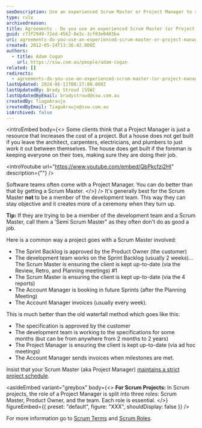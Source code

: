 ```yaml
---
seoDescription: Use an experienced Scrum Master or Project Manager to streamline your software development project and ensure timely delivery
type: rule
archivedreason:
title: Agreements - Do you use an experienced Scrum Master (or Project Manager)?
guid: c73f2949-72ed-4562-8e3c-3cf03e0403ba
uri: agreements-do-you-use-an-experienced-scrum-master-or-project-manager
created: 2012-05-24T13:36:42.000Z
authors:
  - title: Adam Cogan
    url: https://ssw.com.au/people/adam-cogan
related: []
redirects:
  - agreements-do-you-use-an-experienced-scrum-master-(or-project-manager)
lastUpdated: 2024-06-11T00:27:00.000Z
lastUpdatedBy: Brady Stroud [SSW]
lastUpdatedByEmail: bradystroud@ssw.com.au
createdBy: TiagoAraujo
createdByEmail: TiagoAraujo@ssw.com.au
isArchived: false
---
```


<introEmbed
  body={<>
Some clients think that a Project Manager is just a resource that increases the cost of a project. But a house does not get built if you leave the architect, carpenters, electricians, and plumbers to just work it out between themselves. The house does get built if the foreman is keeping everyone on their toes, making sure they are doing their job.

<introYoutube url="https://www.youtube.com/embed/QbPkcfzi2HI" description={""} />

Software teams often come with a Project Manager. You can do better than that by getting a Scrum Master.
  </>}
/>
It's generally best for the Scrum Master **not** to be a member of the development team. This way they can stay objective and it creates more of a ceremony when they turn up.

**Tip:** If they are trying to be a member of the development team and a Scrum Master, call them a 'Semi Scrum Master" as they often don't do as good a job.

Here is a common way a project goes with a Scrum Master involved:

* The Sprint Backlog is approved by the Product Owner (the customer)
* The development team works on the Sprint Backlog (usually 2 weeks)... The Scrum Master is ensuring the client is kept up-to-date (via the Review, Retro, and Planning meetings) #1
* The Scrum Master is ensuring the client is kept up-to-date (via the 4 reports)
* The Account Manager is booking in future Sprints (after the Planning Meeting)
* The Account Manager invoices (usually every week).

This is much better than the old waterfall method which goes like this:

* The specification is approved by the customer
* The development team is working to the specifications for some months (but can be from anywhere from 2 months to 2 years)
* The Project Manager is ensuring the client is kept up-to-date (via ad hoc meetings)
* The Account Manager sends invoices when milestones are met.

Insist that your Scrum Master (aka Project Manager) [maintains a strict project schedule](/does-your-scrum-master-aka-project-manager-maintain-a-strict-project-schedule).

<asideEmbed
  variant="greybox"
  body={<>
    **For Scrum Projects:** In Scrum projects, the role of a Project Manager is split into three roles: Scrum Master, Product Owner, and the team. Each role is essential.
  </>}
  figureEmbed={{
    preset: "default",
    figure: "XXX",
    shouldDisplay: false
  }}
/>

For more information go to [Scrum Terms](https://www.scrum.org/resources/scrum-glossary) and [Scrum Roles](https://resources.scrumalliance.org/Article/scrum-team).
